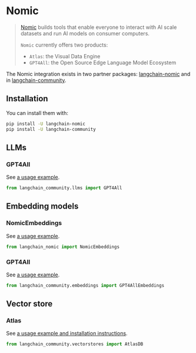 # Nomic

>[Nomic](https://www.nomic.ai/) builds tools that enable everyone to interact with AI scale datasets and run AI models on consumer computers.
>
>`Nomic` currently offers two products:
>
>- `Atlas`: the Visual Data Engine
>- `GPT4All`: the Open Source Edge Language Model Ecosystem

The Nomic integration exists in two partner packages: [langchain-nomic](https://pypi.org/project/langchain-nomic/)
and in [langchain-community](https://pypi.org/project/langchain-community/).

## Installation

You can install them with:

```bash
pip install -U langchain-nomic
pip install -U langchain-community
```

## LLMs

### GPT4All

See [a usage example](/docs/integrations/llms/gpt4all).

```python
from langchain_community.llms import GPT4All
```

## Embedding models

### NomicEmbeddings

See [a usage example](/docs/integrations/text_embedding/nomic).

```python
from langchain_nomic import NomicEmbeddings
```

### GPT4All

See [a usage example](/docs/integrations/text_embedding/gpt4all).

```python
from langchain_community.embeddings import GPT4AllEmbeddings
```

## Vector store

### Atlas

See [a usage example and installation instructions](/docs/integrations/vectorstores/atlas).

```python
from langchain_community.vectorstores import AtlasDB
```
